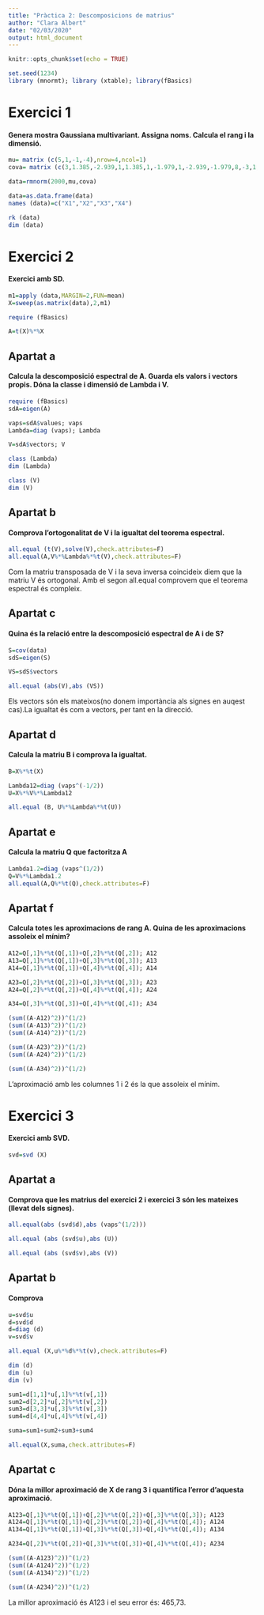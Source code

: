 ```yaml
---
title: "Pràctica 2: Descomposicions de matrius"
author: "Clara Albert"
date: "02/03/2020"
output: html_document
---
```


```r
knitr::opts_chunk$set(echo = TRUE)
```

```r
set.seed(1234)
library (mnormt); library (xtable); library(fBasics)
```

# Exercici 1

#### Genera mostra Gaussiana multivariant. Assigna noms. Calcula el rang i la dimensió.
```r
mu= matrix (c(5,1,-1,-4),nrow=4,ncol=1)
cova= matrix (c(3,1.385,-2.939,1,1.385,1,-1.979,1,-2.939,-1.979,8,-3,1,1,-3,8),nrow=4,ncol=4)

data=rmnorm(2000,mu,cova)

data=as.data.frame(data)
names (data)=c("X1","X2","X3","X4")

rk (data)
dim (data)
```

# Exercici 2

#### Exercici amb SD.
```r
m1=apply (data,MARGIN=2,FUN=mean)
X=sweep(as.matrix(data),2,m1)

require (fBasics)

A=t(X)%*%X

```

## Apartat a

#### Calcula la descomposició espectral de A. Guarda els valors i vectors propis. Dóna la classe i dimensió de Lambda i V. 

```r
require (fBasics)
sdA=eigen(A)

vaps=sdA$values; vaps
Lambda=diag (vaps); Lambda

V=sdA$vectors; V

class (Lambda)
dim (Lambda)

class (V)
dim (V)
```

## Apartat b

#### Comprova l'ortogonalitat de V i la igualtat del teorema espectral.
```r

all.equal (t(V),solve(V),check.attributes=F)
all.equal(A,V%*%Lambda%*%t(V),check.attributes=F)

```
Com la matriu transposada de V i la seva inversa coincideix diem que la matriu V és ortogonal. 
Amb el segon all.equal comprovem que el teorema espectral és compleix. 


## Apartat c

#### Quina és la relació entre la descomposició espectral de A i de S?
```r
S=cov(data)
sdS=eigen(S)

VS=sdS$vectors

all.equal (abs(V),abs (VS))

```
Els vectors són els mateixos(no donem importància als signes en auqest cas).La igualtat és com a vectors, per tant en la direcció. 

## Apartat d

#### Calcula la matriu B i comprova la igualtat.
```r
B=X%*%t(X)

Lambda12=diag (vaps^(-1/2))
U=X%*%V%*%Lambda12

all.equal (B, U%*%Lambda%*%t(U))
```

## Apartat e

#### Calcula la matriu Q que factoritza A
```r
Lambda1.2=diag (vaps^(1/2))
Q=V%*%Lambda1.2
all.equal(A,Q%*%t(Q),check.attributes=F)
```


## Apartat f

#### Calcula totes les aproximacions de rang A. Quina de les aproximacions assoleix el mínim?

```r
A12=Q[,1]%*%t(Q[,1])+Q[,2]%*%t(Q[,2]); A12
A13=Q[,1]%*%t(Q[,1])+Q[,3]%*%t(Q[,3]); A13
A14=Q[,1]%*%t(Q[,1])+Q[,4]%*%t(Q[,4]); A14

A23=Q[,2]%*%t(Q[,2])+Q[,3]%*%t(Q[,3]); A23
A24=Q[,2]%*%t(Q[,2])+Q[,4]%*%t(Q[,4]); A24

A34=Q[,3]%*%t(Q[,3])+Q[,4]%*%t(Q[,4]); A34

(sum((A-A12)^2))^(1/2)
(sum((A-A13)^2))^(1/2)
(sum((A-A14)^2))^(1/2)

(sum((A-A23)^2))^(1/2)
(sum((A-A24)^2))^(1/2)

(sum((A-A34)^2))^(1/2)
```
L'aproximació amb les columnes 1 i 2 és la que assoleix el mínim. 


# Exercici 3

#### Exercici amb SVD.

```r
svd=svd (X)
```

## Apartat a

#### Comprova que les matrius del exercici 2 i exercici 3 són les mateixes (llevat dels signes). 
```r
all.equal(abs (svd$d),abs (vaps^(1/2)))

all.equal (abs (svd$u),abs (U))

all.equal (abs (svd$v),abs (V))
```

## Apartat b

#### Comprova

```r
u=svd$u
d=svd$d
d=diag (d)
v=svd$v

all.equal (X,u%*%d%*%t(v),check.attributes=F)

dim (d)
dim (u)
dim (v)

sum1=d[1,1]*u[,1]%*%t(v[,1])
sum2=d[2,2]*u[,2]%*%t(v[,2])
sum3=d[3,3]*u[,3]%*%t(v[,3])
sum4=d[4,4]*u[,4]%*%t(v[,4])

suma=sum1+sum2+sum3+sum4

all.equal(X,suma,check.attributes=F)

```

## Apartat c

#### Dóna la millor aproximació de X de rang 3 i quantifica l'error d'aquesta aproximació.

```r
A123=Q[,1]%*%t(Q[,1])+Q[,2]%*%t(Q[,2])+Q[,3]%*%t(Q[,3]); A123
A124=Q[,1]%*%t(Q[,1])+Q[,2]%*%t(Q[,2])+Q[,4]%*%t(Q[,4]); A124
A134=Q[,1]%*%t(Q[,1])+Q[,3]%*%t(Q[,3])+Q[,4]%*%t(Q[,4]); A134

A234=Q[,2]%*%t(Q[,2])+Q[,3]%*%t(Q[,3])+Q[,4]%*%t(Q[,4]); A234

(sum((A-A123)^2))^(1/2)
(sum((A-A124)^2))^(1/2)
(sum((A-A134)^2))^(1/2)

(sum((A-A234)^2))^(1/2)
```
La millor aproximació és A123 i el seu error és: 465,73.


